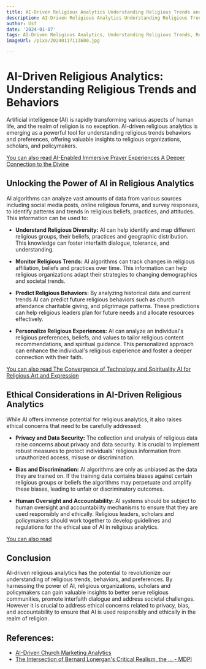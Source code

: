 ```yaml
---
title: AI-Driven Religious Analytics Understanding Religious Trends and Behaviors
description: AI-Driven Religious Analytics Understanding Religious Trends and Behaviors
author: Usf
date: '2024-01-07'
tags: AI-Driven Religious Analytics, Understanding Religious Trends, Religious Behaviors
imageUrl: /pixa/20240117113600.jpg

---
```

# AI-Driven Religious Analytics: Understanding Religious Trends and Behaviors

Artificial intelligence (AI) is rapidly transforming various aspects of human  life, and the realm of religion is no exception. AI-driven religious analytics is emerging as a powerful tool for  understanding religious trends behaviors and preferences, offering valuable insights  to religious organizations,  scholars, and policymakers.

[You can also read AI-Enabled Immersive Prayer Experiences A Deeper Connection to the Divine](AI-Enabled%20Immersive%20Prayer%20Experiences%20A%20Deeper%20Connection%20to%20the%20Divine)


## Unlocking the Power of AI in Religious Analytics

AI  algorithms can analyze vast amounts of data from various  sources including social media posts, online religious forums, and survey responses,  to  identify patterns and trends in religious beliefs, practices, and attitudes. This information  can be  used to:

- **Understand Religious Diversity:** AI  can help  identify  and map  different religious groups, their beliefs, practices and geographic distribution. This knowledge can foster interfaith  dialogue, tolerance, and understanding.

- **Monitor Religious Trends:**  AI algorithms can track  changes in religious affiliation, beliefs and practices over time. This information can help religious organizations adapt their strategies to changing demographics  and societal  trends.

- **Predict  Religious Behaviors:** By analyzing historical data and current trends AI can predict future religious behaviors such as church attendance charitable giving, and pilgrimage patterns. These predictions can help religious leaders plan for future needs and  allocate resources effectively.

- **Personalize Religious Experiences:** AI can analyze an individual's religious preferences, beliefs, and values to tailor religious content  recommendations, and spiritual guidance. This personalized approach can enhance the individual's religious  experience and foster a deeper connection with their faith.

[You can also read  The Convergence of Technology and Spirituality AI for Religious Art and Expression](The%20Convergence%20of%20Technology%20and%20Spirituality%20AI%20for%20Religious%20Art%20and%20Expression)


## Ethical  Considerations in AI-Driven Religious  Analytics

While AI offers immense potential for religious analytics, it also raises ethical concerns that need to be carefully addressed:

- **Privacy and Data Security:** The collection  and analysis of religious data raise concerns about privacy and data security.  It is  crucial to implement robust measures  to protect individuals' religious information from unauthorized access, misuse or discrimination.

- **Bias and Discrimination:** AI algorithms are  only as unbiased as the data they are trained on. If the training data contains biases against certain religious groups or beliefs the  algorithms may  perpetuate and amplify these biases, leading to  unfair or discriminatory outcomes.

- **Human  Oversight and Accountability:** AI systems  should be subject to human  oversight and accountability mechanisms to ensure that they are  used responsibly  and ethically. Religious leaders, scholars and policymakers should work together to develop guidelines  and regulations for the ethical use of AI in religious analytics.

[You  can also read  ]()


## Conclusion

AI-driven religious analytics  has the potential to revolutionize our  understanding of religious trends,  behaviors, and preferences. By harnessing the power of AI, religious organizations,  scholars and policymakers can gain valuable insights to better serve religious communities, promote interfaith dialogue and address societal challenges. However it is crucial  to address ethical concerns related to privacy, bias, and accountability to ensure that AI is used responsibly  and ethically in the realm of religion.

## References:
- [AI-Driven Church Marketing Analytics](https://missionalmarketing.com/ai-driven-church-marketing-analytics-measuring-the-impact-of-your-ministry-in-the-digital-age/)
- [The Intersection of Bernard Lonergan's Critical Realism, the ... - MDPI](https://www.mdpi.com/2077-1444/14/12/1536)

